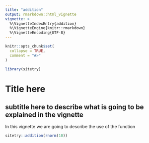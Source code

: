 ```yaml
---
title: "addition"
output: rmarkdown::html_vignette
vignette: >
  %\VignetteIndexEntry{addition}
  %\VignetteEngine{knitr::rmarkdown}
  %\VignetteEncoding{UTF-8}
---
```


```r
knitr::opts_chunk$set(
  collapse = TRUE,
  comment = "#>"
)
```

```r
library(sitetry)
```


# Title here

## subtitle here to describe what is going to be explained in the vignette

In this vignette we are going to describe the use of the function \texttt{addition()}

```r
sitetry::addition(rnorm(10))
```